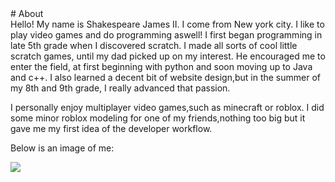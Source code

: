 
<div style={{textAlign: `center`}}>
  # About
</div>

<div className="textbox">
Hello! My name is Shakespeare James II. I come from New york city. I like to play video games and do programming aswell! I first began programming in late 5th grade when I discovered scratch. I made all sorts of cool little scratch games, until my dad picked up on my interest. He encouraged me to enter the field, at first beginning with python and soon moving up to Java and c++. I also learned a decent bit of website design,but in the summer of my 8th and 9th grade, I really advanced that passion.

I personally enjoy multiplayer video games,such as minecraft or roblox. I did some minor roblox modeling for one of my friends,nothing too big but it gave me my first idea of the developer workflow.

Below is an image of me:
</div>

<img src="C:\Users\shake\OneDrive\Desktop\Desktop files\Lessons_with_Onepiecefan\sjthecoder\images\webimg.jpeg"></img>
